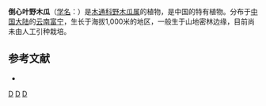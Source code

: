 {{Speciesbox
| genus = Stauntonia
| species = obcordatilimba
| color = lightgreen
| name = 倒心叶野木瓜
| status = EX
| status_system = CSRL
| status_ref = <ref name=CSRL>{{cite web |url=http://www.chinaplantredlist.org/detail.php?name=Stauntonia%20obcordatilimba |language=中文 |title=倒心叶野木瓜 |publisher=中国植物红色名录 |accessdate=2018年12月7日 |archive-url=https://web.archive.org/web/20181209124332/http://www.chinaplantredlist.org/detail.php?name=Stauntonia%20obcordatilimba |archive-date=2018年12月9日 |dead-url=yes }}</ref>
| authority = [[吴征镒|C. Y. Wu]] et [[黄素华|S. H. Huang]]
}}

'''倒心叶野木瓜'''（[[学名|学名]]：{{lang|la|''Stauntonia obcordatilimba''}}）是[[木通科|木通科]][[野木瓜属|野木瓜属]]的植物，是中国的特有植物。分布于[[中国大陆|中国大陆]]的[[云南|云南]][[富宁|富宁]]，生长于海拔1,000米的地区，一般生于山地密林边缘，目前尚未由人工引种栽培。

== 参考文献 ==
<div class="references-small">
* {{cite web| url =http://www.bioinfo.cn/db05/KmzwSpecies.php?action=view&id=13509| title =倒心叶野木瓜| work =《中国高等植物数据库全库》| publisher =中国科学院微生物研究所| author =昆明植物研究所| accessdate =2009-02-24| deadurl =yes| archiveurl =https://web.archive.org/web/20160305080238/http://www.bioinfo.cn/db05/KmzwSpecies.php?action=view&id=13509| archivedate =2016-03-05}}
</div>
{{Taxonbar|from=Q10888237}}

[[Category:野木瓜属|D]]
[[Category:中國特有植物|D]]
[[Category:云南植物|D]]